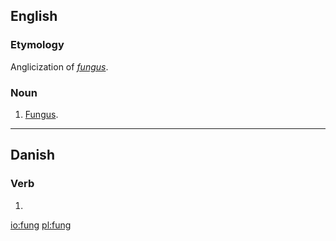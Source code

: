 {{also|fung.|-fung-}}
==English==

===Etymology===
Anglicization of ''[[fungus]]''.

===Noun===
{{en-noun}}

# {{lb|en|extremely|rare}} [[fungus|Fungus]].

----

==Danish==

===Verb===
{{head|da|verb form}}

# {{imperative of|funge|lang=da}}

[[io:fung]]
[[pl:fung]]